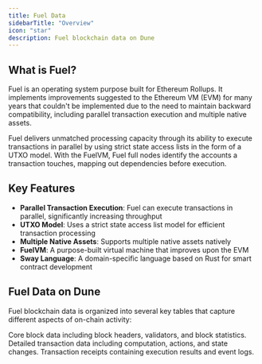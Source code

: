 ```yaml
---
title: Fuel Data
sidebarTitle: "Overview"
icon: "star"
description: Fuel blockchain data on Dune
---
```


## What is Fuel?

Fuel is an operating system purpose built for Ethereum Rollups. It implements improvements suggested to the Ethereum VM (EVM) for many years that couldn't be implemented due to the need to maintain backward compatibility, including parallel transaction execution and multiple native assets.

Fuel delivers unmatched processing capacity through its ability to execute transactions in parallel by using strict state access lists in the form of a UTXO model. With the FuelVM, Fuel full nodes identify the accounts a transaction touches, mapping out dependencies before execution.

## Key Features

- **Parallel Transaction Execution**: Fuel can execute transactions in parallel, significantly increasing throughput
- **UTXO Model**: Uses a strict state access list model for efficient transaction processing
- **Multiple Native Assets**: Supports multiple native assets natively
- **FuelVM**: A purpose-built virtual machine that improves upon the EVM
- **Sway Language**: A domain-specific language based on Rust for smart contract development

## Fuel Data on Dune

Fuel blockchain data is organized into several key tables that capture different aspects of on-chain activity:

<CardGroup cols={2}>
  <Card title="Blocks" icon="cube" href="/data-catalog/fuel/blocks">
    Core block data including block headers, validators, and block statistics.
  </Card>

  <Card title="Transactions" icon="arrow-right-arrow-left" href="/data-catalog/fuel/transactions">
    Detailed transaction data including computation, actions, and state changes.
  </Card>

  <Card title="Receipts" icon="receipt" href="/data-catalog/fuel/receipts">
    Transaction receipts containing execution results and event logs.
  </Card>
</CardGroup> 